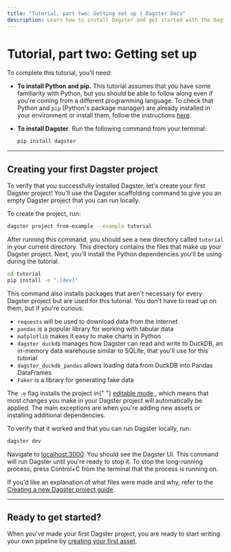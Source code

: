 ```yaml
---
title: "Tutorial, part two: Getting set up | Dagster Docs"
description: Learn how to install Dagster and get started with the Dagster tutorial.
---
```


# Tutorial, part two: Getting set up

To complete this tutorial, you'll need:

- **To install Python and pip.** This tutorial assumes that you have some familiarity with Python, but you should be able to follow along even if you're coming from a different programming language. To check that Python and `pip` (Python's package manager) are already installed in your environment or install them, follow the instructions [here](https://packaging.python.org/guides/installing-using-pip-and-virtual-environments/). <DagsterVersion />

- **To install Dagster**. Run the following command from your terminal:

  ```bash
  pip install dagster
  ```

---

## Creating your first Dagster project

To verify that you successfully installed Dagster, let's create your first Dagster project! You'll use the Dagster scaffolding command to give you an empty Dagster project that you can run locally.

To create the project, run:

```bash
dagster project from-example --example tutorial
```

After running this command, you should see a new directory called `tutorial` in your current directory. This directory contains the files that make up your Dagster project. Next, you'll install the Python dependencies you'll be using during the tutorial.

```bash
cd tutorial
pip install -e ".[dev]"
```

This command also installs packages that aren't necessary for every Dagster project but are used for this tutorial. You don't have to read up on them, but if you're curious:

- `requests` will be used to download data from the internet
- `pandas` is a popular library for working with tabular data
- `matplotlib` makes it easy to make charts in Python
- `dagster_duckdb` manages how Dagster can read and write to DuckDB, an in-memory data warehouse similar to SQLite, that you'll use for this tutorial
- `dagster_duckdb_pandas` allows loading data from DuckDB into Pandas DataFrames
- `Faker` is a library for generating fake data

<Note>
  The <code>-e</code> flag installs the project in{" "}
  <a href="https://pip.pypa.io/en/stable/reference/pip_install/#editable-installs">
    editable mode
  </a>
  , which means that most changes you make in your Dagster project will automatically
  be applied. The main exceptions are when you're adding new assets or installing
  additional dependencies.
</Note>

To verify that it worked and that you can run Dagster locally, run:

```bash
dagster dev
```

Navigate to [localhost:3000](http://localhost:3000). You should see the Dagster UI. This command will run Dagster until you're ready to stop it. To stop the long-running process, press Control+C from the terminal that the process is running on.

If you'd like an explanation of what files were made and why, refer to the [Creating a new Dagster project guide](/getting-started/create-new-project#using-the-default-project-skeleton).

---

## Ready to get started?

When you've made your first Dagster project, you are ready to start writing your own pipeline by [creating your first asset](/tutorial/writing-your-first-asset).
